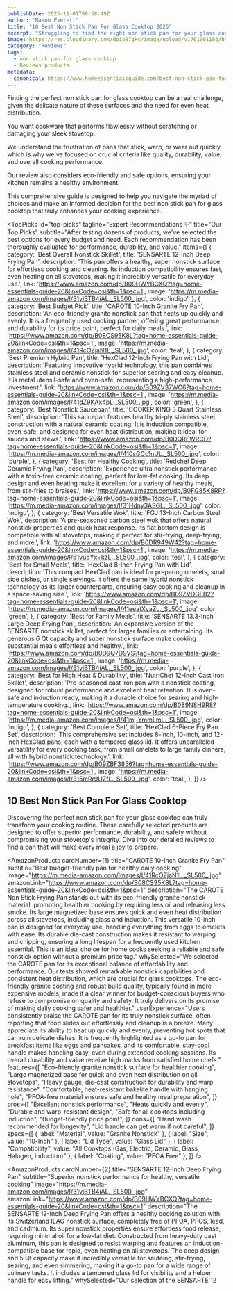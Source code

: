```yaml
---
publishDate: 2025-11-01T08:58:49Z
author: "Mason Everett"
title: "10 Best Non Stick Pan For Glass Cooktop 2025"
excerpt: "Struggling to find the right non stick pan for your glass cooktop We've tested dozens to bring you the top solutions for durability and performance."
image: https://res.cloudinary.com/dpib87gkc/image/upload/v1761901103/blog_image_1761901102_hix8ot.webp
category: "Reviews"
tags:
  - non stick pan for glass cooktop
  - Reviews products
metadata:
  canonical: https://www.homeessentialsguide.com/best-non-stick-pan-for-glass-cooktop
---
```



<p>Finding the perfect non stick pan for glass cooktop can be a real challenge, given the delicate nature of these surfaces and the need for even heat distribution.</p>
<p>You want cookware that performs flawlessly without scratching or damaging your sleek stovetop.</p>
<p>We understand the frustration of pans that stick, warp, or wear out quickly, which is why we've focused on crucial criteria like quality, durability, value, and overall cooking performance.</p>
<p>Our review also considers eco-friendly and safe options, ensuring your kitchen remains a healthy environment.</p>
<p>This comprehensive guide is designed to help you navigate the myriad of choices and make an informed decision for the best non stick pan for glass cooktop that truly enhances your cooking experience.</p>

<TopPicks
  id="top-picks"
  tagline="Expert Recommendations ✨"
  title="Our Top Picks"
  subtitle="After testing dozens of products, we've selected the best options for every budget and need. Each recommendation has been thoroughly evaluated for performance, durability, and value."
  items={[
    {
      category: 'Best Overall Nonstick Skillet',
      title: 'SENSARTE 12-Inch Deep Frying Pan',
      description: 'This pan offers a healthy, super nonstick surface for effortless cooking and cleaning. Its induction compatibility ensures fast, even heating on all stovetops, making it incredibly versatile for everyday use.',
      link: 'https://www.amazon.com/dp/B09HWYBCXQ?tag=home-essentials-guide-20&linkCode=osi&th=1&psc=1',
      image: 'https://m.media-amazon.com/images/I/31yiBTB4iAL._SL500_.jpg',
      color: 'indigo',
    },
    {
      category: 'Best Budget Pick',
      title: 'CAROTE 10-Inch Granite Fry Pan',
      description: 'An eco-friendly granite nonstick pan that heats up quickly and evenly. It is a frequently used cooking partner, offering great performance and durability for its price point, perfect for daily meals.',
      link: 'https://www.amazon.com/dp/B08CS95K8L?tag=home-essentials-guide-20&linkCode=osi&th=1&psc=1',
      image: 'https://m.media-amazon.com/images/I/41RcOZjaN1L._SL500_.jpg',
      color: 'teal',
    },
    {
      category: 'Best Premium Hybrid Pan',
      title: 'HexClad 12-Inch Frying Pan with Lid',
      description: 'Featuring innovative hybrid technology, this pan combines stainless steel and ceramic nonstick for superior searing and easy cleanup. It is metal utensil-safe and oven-safe, representing a high-performance investment.',
      link: 'https://www.amazon.com/dp/B09ZV37WC6?tag=home-essentials-guide-20&linkCode=osi&th=1&psc=1',
      image: 'https://m.media-amazon.com/images/I/41dZ9KAx4pL._SL500_.jpg',
      color: 'green',
    },
    {
      category: 'Best Nonstick Saucepan',
      title: 'COOKER KING 3 Quart Stainless Steel',
      description: 'This saucepan features healthy tri-ply stainless steel construction with a natural ceramic coating. It is induction compatible, oven-safe, and designed for even heat distribution, making it ideal for sauces and stews.',
      link: 'https://www.amazon.com/dp/B0DQRFWRCD?tag=home-essentials-guide-20&linkCode=osi&th=1&psc=1',
      image: 'https://m.media-amazon.com/images/I/410sGCc1nUL._SL500_.jpg',
      color: 'purple',
    },
    {
      category: 'Best for Healthy Cooking',
      title: 'Redchef Deep Ceramic Frying Pan',
      description: 'Experience ultra nonstick performance with a toxin-free ceramic coating, perfect for low-fat cooking. Its deep design and even heating make it excellent for a variety of healthy meals, from stir-fries to braises.',
      link: 'https://www.amazon.com/dp/B0FG85K8RP?tag=home-essentials-guide-20&linkCode=osi&th=1&psc=1',
      image: 'https://m.media-amazon.com/images/I/31Hdny3ASGL._SL500_.jpg',
      color: 'indigo',
    },
    {
      category: 'Best Versatile Wok',
      title: 'FGJ 13-Inch Carbon Steel Wok',
      description: 'A pre-seasoned carbon steel wok that offers natural nonstick properties and quick heat response. Its flat bottom design is compatible with all stovetops, making it perfect for stir-frying, deep-frying, and more.',
      link: 'https://www.amazon.com/dp/B0DR949W42?tag=home-essentials-guide-20&linkCode=osi&th=1&psc=1',
      image: 'https://m.media-amazon.com/images/I/61vuqYx+kzL._SL500_.jpg',
      color: 'teal',
    },
    {
      category: 'Best for Small Meals',
      title: 'HexClad 8-Inch Frying Pan with Lid',
      description: 'This compact HexClad pan is ideal for preparing omelets, small side dishes, or single servings. It offers the same hybrid nonstick technology as its larger counterparts, ensuring easy cooking and cleanup in a space-saving size.',
      link: 'https://www.amazon.com/dp/B09ZVDGFB2?tag=home-essentials-guide-20&linkCode=osi&th=1&psc=1',
      image: 'https://m.media-amazon.com/images/I/41eeatXyaZL._SL500_.jpg',
      color: 'green',
    },
    {
      category: 'Best for Family Meals',
      title: 'SENSARTE 13.3-Inch Large Deep Frying Pan',
      description: 'An expansive version of the SENSARTE nonstick skillet, perfect for larger families or entertaining. Its generous 6 Qt capacity and super nonstick surface make cooking substantial meals effortless and healthy.',
      link: 'https://www.amazon.com/dp/B0D9Q7D9VS?tag=home-essentials-guide-20&linkCode=osi&th=1&psc=1',
      image: 'https://m.media-amazon.com/images/I/31yiBTB4iAL._SL500_.jpg',
      color: 'purple',
    },
    {
      category: 'Best for High Heat & Durability',
      title: 'NutriChef 12-Inch Cast Iron Skillet',
      description: 'Pre-seasoned cast iron pan with a nonstick coating, designed for robust performance and excellent heat retention. It is oven-safe and induction ready, making it a durable choice for searing and high-temperature cooking.',
      link: 'https://www.amazon.com/dp/B089N8H9R8?tag=home-essentials-guide-20&linkCode=osi&th=1&psc=1',
      image: 'https://m.media-amazon.com/images/I/41mj-YmmLmL._SL500_.jpg',
      color: 'indigo',
    },
    {
      category: 'Best Complete Set',
      title: 'HexClad 6-Piece Fry Pan Set',
      description: 'This comprehensive set includes 8-inch, 10-inch, and 12-inch HexClad pans, each with a tempered glass lid. It offers unparalleled versatility for every cooking task, from small omelets to large family dinners, all with hybrid nonstick technology.',
      link: 'https://www.amazon.com/dp/B09ZBF3856?tag=home-essentials-guide-20&linkCode=osi&th=1&psc=1',
      image: 'https://m.media-amazon.com/images/I/315mRr9UZfL._SL500_.jpg',
      color: 'teal',
    },
  ]}
/>

## 10 Best Non Stick Pan For Glass Cooktop

Discovering the perfect non stick pan for your glass cooktop can truly transform your cooking routine. These carefully selected products are designed to offer superior performance, durability, and safety without compromising your stovetop's integrity. Dive into our detailed reviews to find a pan that will make every meal a joy to prepare.

<AmazonProducts
  cardNumber={1}
  title="CAROTE 10-Inch Granite Fry Pan"
  subtitle="Best budget-friendly pan for healthy daily cooking"
  image="https://m.media-amazon.com/images/I/41RcOZjaN1L._SL500_.jpg"
  amazonLink="https://www.amazon.com/dp/B08CS95K8L?tag=home-essentials-guide-20&linkCode=osi&th=1&psc=1"
  description="The CAROTE Non Stick Frying Pan stands out with its eco-friendly granite nonstick material, promoting healthier cooking by requiring less oil and releasing less smoke. Its large magnetized base ensures quick and even heat distribution across all stovetops, including glass and induction. This versatile 10-inch pan is designed for everyday use, handling everything from eggs to omelets with ease. Its durable die-cast construction makes it resistant to warping and chipping, ensuring a long lifespan for a frequently used kitchen essential. This is an ideal choice for home cooks seeking a reliable and safe nonstick option without a premium price tag."
  whySelected="We selected the CAROTE pan for its exceptional balance of affordability and performance. Our tests showed remarkable nonstick capabilities and consistent heat distribution, which are crucial for glass cooktops. The eco-friendly granite coating and robust build quality, typically found in more expensive models, made it a clear winner for budget-conscious buyers who refuse to compromise on quality and safety. It truly delivers on its promise of making daily cooking safer and healthier."
  userExperience="Users consistently praise the CAROTE pan for its truly nonstick surface, often reporting that food slides out effortlessly and cleanup is a breeze. Many appreciate its ability to heat up quickly and evenly, preventing hot spots that can ruin delicate dishes. It is frequently highlighted as a go-to pan for breakfast items like eggs and pancakes, and its comfortable, stay-cool handle makes handling easy, even during extended cooking sessions. Its overall durability and value receive high marks from satisfied home chefs."
  features={[
    "Eco-friendly granite nonstick surface for healthier cooking",
    "Large magnetized base for quick and even heat distribution on all stovetops",
    "Heavy gauge, die-cast construction for durability and warp resistance",
    "Comfortable, heat-resistant bakelite handle with hanging hole",
    "PFOA-free material ensures safe and healthy meal preparation",
  ]}
  pros={[
    "Excellent nonstick performance",
    "Heats quickly and evenly",
    "Durable and warp-resistant design",
    "Safe for all cooktops including induction",
    "Budget-friendly price point",
  ]}
  cons={[
    "Hand wash recommended for longevity",
    "Lid handle can get warm if not careful",
  ]}
  specs={[
    { label: "Material", value: "Granite Nonstick" },
    { label: "Size", value: "10-Inch" },
    { label: "Lid Type", value: "Glass Lid" },
    { label: "Compatibility", value: "All Cooktops (Gas, Electric, Ceramic, Glass, Halogen, Induction)" },
    { label: "Coating", value: "PFOA Free" },
  ]}
/>

<AmazonProducts
  cardNumber={2}
  title="SENSARTE 12-Inch Deep Frying Pan"
  subtitle="Superior nonstick performance for healthy, versatile cooking"
  image="https://m.media-amazon.com/images/I/31yiBTB4iAL._SL500_.jpg"
  amazonLink="https://www.amazon.com/dp/B09HWYBCXQ?tag=home-essentials-guide-20&linkCode=osi&th=1&psc=1"
  description="The SENSARTE 12-Inch Deep Frying Pan offers a healthy cooking solution with its Switzerland ILAG nonstick surface, completely free of PFOA, PFOS, lead, and cadmium. Its super nonstick properties ensure effortless food release, requiring minimal oil for a low-fat diet. Constructed from heavy-duty cast aluminum, this pan is designed to resist warping and features an induction-compatible base for rapid, even heating on all stovetops. The deep design and 5 Qt capacity make it incredibly versatile for sautéing, stir-frying, searing, and even simmering, making it a go-to pan for a wide range of culinary tasks. It includes a tempered glass lid for visibility and a helper handle for easy lifting."
  whySelected="Our selection of the SENSARTE 12